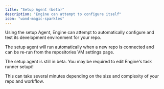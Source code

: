 ```yaml
---
title: "Setup Agent (beta)"
description: "Engine can attempt to configure itself"
icon: "wand-magic-sparkles"
---
```


Using the setup Agent, Engine can attempt to automatically configure and test its development environment for your repo.

The setup agent will run automatically when a new repo is connected and can be re-run from the repositories VM settings page.

<Warning>
  The setup agent is still in beta. You may be required to edit Engine's task runner setup\!
</Warning>

This can take several minutes depending on the size and complexity of your repo and workflow.
